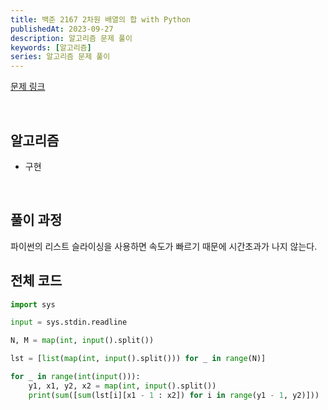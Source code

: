 ```yaml
---
title: 백준 2167 2차원 배열의 합 with Python
publishedAt: 2023-09-27
description: 알고리즘 문제 풀이
keywords: [알고리즘]
series: 알고리즘 문제 풀이
---
```


[문제 링크](https://www.acmicpc.net/problem/2167)

<br />

## 알고리즘

>

- 구현

<br />

## 풀이 과정

파이썬의 리스트 슬라이싱을 사용하면 속도가 빠르기 때문에 시간초과가 나지 않는다.

## 전체 코드

```python
import sys

input = sys.stdin.readline

N, M = map(int, input().split())

lst = [list(map(int, input().split())) for _ in range(N)]

for _ in range(int(input())):
    y1, x1, y2, x2 = map(int, input().split())
    print(sum([sum(lst[i][x1 - 1 : x2]) for i in range(y1 - 1, y2)]))

```
